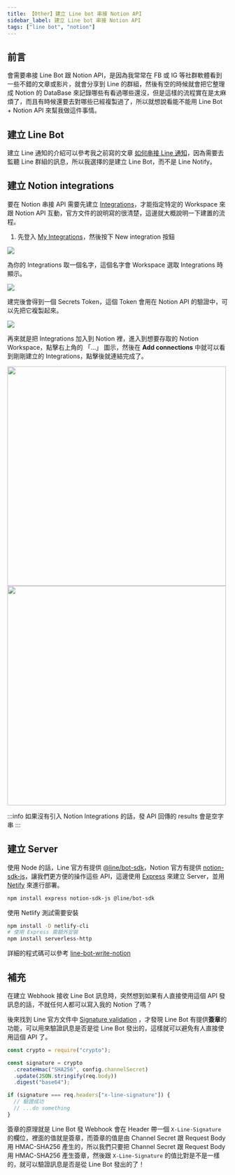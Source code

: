 ```yaml
---
title: 【Other】建立 Line bot 串接 Notion API
sidebar_label: 建立 Line bot 串接 Notion API
tags: ["line bot", "notion"]
---
```



## 前言

會需要串接 Line Bot 跟 Notion API，是因為我常常在 FB 或 IG 等社群軟體看到一些不錯的文章或影片，就會分享到 Line 的群組，然後有空的時候就會把它整理成 Notion 的 DataBase 來記錄哪些有看過哪些還沒，但是這樣的流程實在是太麻煩了，而且有時候還要去對哪些已經複製過了，所以就想說看能不能用 <Highlight color='green'>Line Bot</Highlight> + <Highlight color='blue'>Notion API</Highlight> 來幫我做這件事情。

## 建立 Line Bot

建立 Line 通知的介紹可以參考我之前寫的文章 [如何串接 Line 通知](/other/line-notify)，因為需要去監聽 Line 群組的訊息，所以我選擇的是建立 Line Bot，而不是 Line Notify。

## 建立 Notion integrations

要在 Notion 串接 API 需要先建立 [Integrations](https://developers.notion.com/docs/create-a-notion-integration)，才能指定特定的 Workspace 來跟 Notion API 互動，官方文件的說明寫的很清楚，這邊就大概說明一下建置的流程。

1. 先登入 [My Integrations](https://www.notion.so/my-integrations)，然後按下 New integration 按鈕

<Img src={image_1} />

為你的 Integrations 取一個名字，這個名字會 Workspace 選取 Integrations 時顯示。

<Img src={image_2} />

建完後會得到一個 Secrets Token，這個 Token 會用在 Notion API 的驗證中，可以先把它複製起來。

<Img src={image_3} />

再來就是把 Integrations 加入到 Notion 裡，進入到想要存取的 Notion Workspace，點擊右上角的 「...」 圖示，然後在 **Add connections** 中就可以看到剛剛建立的 Integrations，點擊後就連結完成了。

<Img src={image_4} width='500px' />

<Img src={image_5} width='500px' />

:::info
如果沒有引入 Notion Integrations 的話，發 API 回傳的 results 會是空字串
:::

## 建立 Server

使用 Node 的話，Line 官方有提供 [@line/bot-sdk](https://github.com/line/line-bot-sdk-nodejs)，Notion 官方有提供 [notion-sdk-js](https://github.com/makenotion/notion-sdk-js)，讓我們更方便的操作這些 API，這邊使用 [Express](https://expressjs.com/) 來建立 Server，並用 [Netify](https://www.netlify.com/) 來進行部署。

```bash
npm install express notion-sdk-js @line/bot-sdk
```

使用 Netlify 測試需要安裝

```bash
npm install -D netlify-cli
# 使用 Express 需額外安裝
npm install serverless-http
```

詳細的程式碼可以參考 [line-bot-write-notion](https://github.com/Jim876633/line-bot-write-notion/blob/main/api/server.js)

## 補充

在建立 Webhook 接收 Line Bot 訊息時，突然想到如果有人直接使用這個 API 發訊息的話，不就任何人都可以寫入我的 Notion 了嗎？

後來找到 Line 官方文件中 [Signature validation](https://developers.line.biz/en/reference/messaging-api/#signature-validation) ，才發現 Line Bot 有提供**簽章**的功能，可以用來驗證訊息是否是從 Line Bot 發出的，這樣就可以避免有人直接使用這個 API 了。

```js
const crypto = require("crypto");

const signature = crypto
  .createHmac("SHA256", config.channelSecret)
  .update(JSON.stringify(req.body))
  .digest("base64");

if (signature === req.headers["x-line-signature"]) {
  // 驗證成功
  // ...do something
}
```

簽章的原理就是 Line Bot 發 Webhook 會在 Header 帶一個 `X-Line-Signature` 的欄位，裡面的值就是簽章，而簽章的值是由 Channel Secret 跟 Request Body 用 HMAC-SHA256 產生的，所以我們只要把 Channel Secret 跟 Request Body 用 HMAC-SHA256 產生簽章，然後跟 `X-Line-Signature` 的值比對是不是一樣的，就可以驗證訊息是否是從 Line Bot 發出的了！
